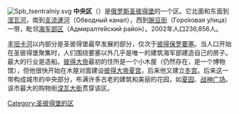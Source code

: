 [[Image:Spb_tsentralniy.svg|thumb]]
'''中央区'''（{{lang-rus|Центра́льный райо́н|Tsentralny rayon}}）是[[俄罗斯|俄罗斯]][[圣彼得堡|圣彼得堡]]的一个区。它北面和东面到[[涅瓦河|涅瓦河]]，南到[[支流運河|支流運河]]（Обводный канал），西到[[豌豆街|豌豆街]]（Горо́ховая у́лица）一带，毗邻[[海军部区|海军部区]]（Адмиралте́йский райо́н）。2002年人口236,856人。

[[丰坦卡河|丰坦卡河]]以内部分是圣彼得堡最早发展的部分，仅次于[[彼得保罗要塞|彼得保罗要塞]]。当人口开始在圣彼得堡聚集时，人们围绕要塞以外几乎是唯一的建筑海军部建造自己的房子。最大的行业是造船。[[彼得大帝|彼得大帝]]最初的住所是一个小木屋（仍然存在，是一个博物馆），但他很快开始在木屋对面建设[[彼得大帝夏宫|彼得大帝夏宫]]，后来他又建立[[冬宫|冬宫]]。后来这一带构成城市的中央部分，布满许多古老的建筑和美丽的花园，如[[夏园_(圣彼得堡)|夏园]]、[[战神广场_(圣彼得堡)|战神广场]]。该市最大的购物街[[涅瓦大街|涅瓦大街]]贯穿该区。

{{聖彼得堡行政區劃}}
[[Category:圣彼得堡的区|Category:圣彼得堡的区]]